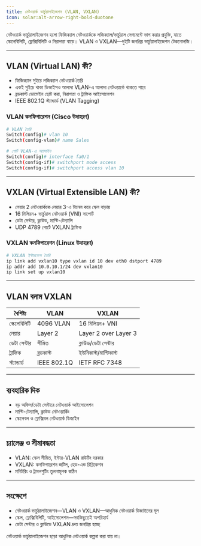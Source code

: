 ```yaml
---
title: নেটওয়ার্ক ভার্চুয়ালাইজেশন (VLAN, VXLAN)
icon: solar:alt-arrow-right-bold-duotone
---
```


নেটওয়ার্ক ভার্চুয়ালাইজেশন হলো ফিজিক্যাল নেটওয়ার্ককে লজিক্যাল/ভার্চুয়াল সেগমেন্টে ভাগ করার প্রযুক্তি, যাতে স্কেলেবিলিটি, ফ্লেক্সিবিলিটি ও নিরাপত্তা বাড়ে। VLAN ও VXLAN—দুইটি জনপ্রিয় ভার্চুয়ালাইজেশন টেকনোলজি।

---

## VLAN (Virtual LAN) কী?

- ফিজিক্যাল সুইচে লজিক্যাল নেটওয়ার্ক তৈরি
- একই সুইচে থাকা ডিভাইসও আলাদা VLAN-এ আলাদা নেটওয়ার্কে থাকতে পারে
- ব্রডকাস্ট ডোমেইন ছোট করা, নিরাপত্তা ও ট্রাফিক আইসোলেশন
- IEEE 802.1Q স্ট্যান্ডার্ড (VLAN Tagging)

### VLAN কনফিগারেশন (Cisco উদাহরণ)

```bash
# VLAN তৈরি
Switch(config)# vlan 10
Switch(config-vlan)# name Sales

# পোর্ট VLAN-এ অ্যাসাইন
Switch(config)# interface fa0/1
Switch(config-if)# switchport mode access
Switch(config-if)# switchport access vlan 10
```

---

## VXLAN (Virtual Extensible LAN) কী?

- লেয়ার 2 নেটওয়ার্ককে লেয়ার 3-এ টানেল করে স্কেল বাড়ায়
- 16 মিলিয়ন+ ভার্চুয়াল নেটওয়ার্ক (VNI) সাপোর্ট
- ডেটা সেন্টার, ক্লাউড, মাল্টি-টেন্যান্সি
- UDP 4789 পোর্টে VXLAN ট্রাফিক

### VXLAN কনফিগারেশন (Linux উদাহরণ)

```bash
# VXLAN ইন্টারফেস তৈরি
ip link add vxlan10 type vxlan id 10 dev eth0 dstport 4789
ip addr add 10.0.10.1/24 dev vxlan10
ip link set up vxlan10
```

---

## VLAN বনাম VXLAN

| বৈশিষ্ট্য         | VLAN                | VXLAN                  |
|-------------------|---------------------|------------------------|
| স্কেলেবিলিটি      | 4096 VLAN           | 16 মিলিয়ন+ VNI        |
| লেয়ার            | Layer 2             | Layer 2 over Layer 3   |
| ডেটা সেন্টার      | সীমিত               | ক্লাউড/ডেটা সেন্টার    |
| ট্রাফিক           | ব্রডকাস্ট            | ইউনিকাস্ট/মাল্টিকাস্ট  |
| স্ট্যান্ডার্ড      | IEEE 802.1Q         | IETF RFC 7348          |

---

## ব্যবহারিক দিক

- বড় অফিস/ডেটা সেন্টারে নেটওয়ার্ক আইসোলেশন
- মাল্টি-টেন্যান্সি, ক্লাউড নেটওয়ার্কিং
- স্কেলেবল ও ফ্লেক্সিবল নেটওয়ার্ক ডিজাইন

---

## চ্যালেঞ্জ ও সীমাবদ্ধতা

- VLAN: স্কেল সীমিত, ইন্টার-VLAN রাউটিং দরকার
- VXLAN: কনফিগারেশন জটিল, হেড-এন্ড রিপ্লিকেশন
- মনিটরিং ও ট্রাবলশুটিং তুলনামূলক কঠিন

---

## সংক্ষেপে
- নেটওয়ার্ক ভার্চুয়ালাইজেশন—VLAN ও VXLAN—আধুনিক নেটওয়ার্ক ডিজাইনের মূল
- স্কেল, ফ্লেক্সিবিলিটি, আইসোলেশন—সবকিছুতেই অপরিহার্য
- ডেটা সেন্টার ও ক্লাউডে VXLAN দ্রুত জনপ্রিয় হচ্ছে

নেটওয়ার্ক ভার্চুয়ালাইজেশন ছাড়া আধুনিক নেটওয়ার্ক কল্পনা করা যায় না।
